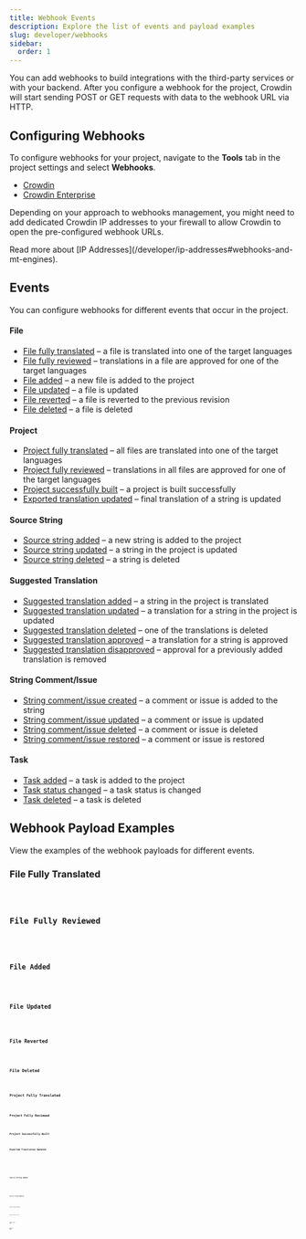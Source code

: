 ```yaml
---
title: Webhook Events
description: Explore the list of events and payload examples
slug: developer/webhooks
sidebar:
  order: 1
---
```




You can add webhooks to build integrations with the third-party services or with your backend. After you configure a webhook for the project, Crowdin will start sending POST or GET requests with data to the webhook URL via HTTP.

## Configuring Webhooks

To configure webhooks for your project, navigate to the **Tools** tab in the project settings and select **Webhooks**.

- [Crowdin](/webhooks/)
- [Crowdin Enterprise](/enterprise/webhooks/)

Depending on your approach to webhooks management, you might need to add dedicated Crowdin IP addresses to your firewall to allow Crowdin to open the pre-configured webhook URLs.

<ReadMore>
  Read more about [IP Addresses](/developer/ip-addresses#webhooks-and-mt-engines).
</ReadMore>

## Events

You can configure webhooks for different events that occur in the project.

#### File

* [File fully translated](#file-fully-translated) &ndash; a file is translated into one of the target languages
* [File fully reviewed](#file-fully-reviewed) &ndash; translations in a file are approved for one of the target languages
* [File added](#file-added) &ndash; a new file is added to the project
* [File updated](#file-updated) &ndash; a file is updated
* [File reverted](#file-reverted) &ndash; a file is reverted to the previous revision
* [File deleted](#file-deleted) &ndash; a file is deleted

#### Project

* [Project fully translated](#project-fully-translated) &ndash; all files are translated into one of the target languages
* [Project fully reviewed](#project-fully-reviewed) &ndash; translations in all files are approved for one of the target languages
* [Project successfully built](#project-successfully-built) &ndash; a project is built successfully
* [Exported translation updated](#exported-translation-updated) &ndash; final translation of a string is updated

#### Source String

* [Source string added](#source-string-added) &ndash; a new string is added to the project
* [Source string updated](#source-string-updated) &ndash; a string in the project is updated
* [Source string deleted](#source-string-deleted) &ndash; a string is deleted

#### Suggested Translation

* [Suggested translation added](#suggested-translation-added) &ndash; a string in the project is translated
* [Suggested translation updated](#suggested-translation-updated) &ndash; a translation for a string in the project is updated
* [Suggested translation deleted](#suggested-translation-deleted) &ndash; one of the translations is deleted
* [Suggested translation approved](#suggested-translation-approved) &ndash; a translation for a string is approved
* [Suggested translation disapproved](#suggested-translation-disapproved) &ndash; approval for a previously added translation is removed

#### String Comment/Issue

* [String comment/issue created](#string-commentissue-created) &ndash; a comment or issue is added to the string
* [String comment/issue updated](#string-commentissue-updated) &ndash; a comment or issue is updated
* [String comment/issue deleted](#string-commentissue-deleted) &ndash; a comment or issue is deleted
* [String comment/issue restored](#string-commentissue-restored) &ndash; a comment or issue is restored

#### Task

* [Task added](#task-added) &ndash; a task is added to the project
* [Task status changed](#task-status-changed) &ndash; a task status is changed
* [Task deleted](#task-deleted) &ndash; a task is deleted

## Webhook Payload Examples

View the examples of the webhook payloads for different events.

### File Fully Translated

<Code code={fileTranslated} lang="json" wrap />

### File Fully Reviewed

<Code code={fileApproved} lang="json" wrap />

### File Added

<Code code={fileAdded} lang="json" wrap />

### File Updated

<Code code={fileUpdated} lang="json" wrap />

### File Reverted

<Code code={fileReverted} lang="json" wrap />

### File Deleted

<Code code={fileDeleted} lang="json" wrap />

### Project Fully Translated

<Code code={projectTranslated} lang="json" wrap />

### Project Fully Reviewed

<Code code={projectApproved} lang="json" wrap />

### Project Successfully Built

<Code code={projectBuilt} lang="json" wrap />

### Exported Translation Updated

<Tabs syncKey="projectType">
  <TabItem label="File-based project">
    <Code code={translationUpdated} lang="json" wrap />
  </TabItem>
  <TabItem label="String-based project">
    <Code code={translationUpdatedSb} lang="json" wrap />
  </TabItem>
</Tabs>

### Source String Added

<Tabs syncKey="projectType">
  <TabItem label="File-based project">
    <Code code={stringAdded} lang="json" wrap />
  </TabItem>
  <TabItem label="String-based project">
    <Code code={stringAddedSb} lang="json" wrap />
  </TabItem>
</Tabs>

### Source String Updated

<Tabs syncKey="projectType">
  <TabItem label="File-based project">
    <Code code={stringUpdated} lang="json" wrap />
  </TabItem>
  <TabItem label="String-based project">
    <Code code={stringUpdatedSb} lang="json" wrap />
  </TabItem>
</Tabs>

### Source String Deleted

<Tabs syncKey="projectType">
  <TabItem label="File-based project">
    <Code code={stringDeleted} lang="json" wrap />
  </TabItem>
  <TabItem label="String-based project">
    <Code code={stringDeletedSb} lang="json" wrap />
  </TabItem>
</Tabs>

### Suggested Translation Added

<Tabs syncKey="projectType">
  <TabItem label="File-based project">
    <Code code={suggestionAdded} lang="json" wrap />
  </TabItem>
  <TabItem label="String-based project">
    <Code code={suggestionAddedSb} lang="json" wrap />
  </TabItem>
</Tabs>

### Suggested Translation Updated

<Tabs syncKey="projectType">
  <TabItem label="File-based project">
    <Code code={suggestionUpdated} lang="json" wrap />
  </TabItem>
  <TabItem label="String-based project">
    <Code code={suggestionUpdatedSb} lang="json" wrap />
  </TabItem>
</Tabs>

### Suggested Translation Deleted

<Tabs syncKey="projectType">
  <TabItem label="File-based project">
    <Code code={suggestionDeleted} lang="json" wrap />
  </TabItem>
  <TabItem label="String-based project">
    <Code code={suggestionDeletedSb} lang="json" wrap />
  </TabItem>
</Tabs>

### Suggested Translation Approved

<Tabs syncKey="projectType">
  <TabItem label="File-based project">
    <Code code={suggestionApproved} lang="json" wrap />
  </TabItem>
  <TabItem label="String-based project">
    <Code code={suggestionApprovedSb} lang="json" wrap />
  </TabItem>
</Tabs>

### Suggested Translation Disapproved

<Tabs syncKey="projectType">
  <TabItem label="File-based project">
    <Code code={suggestionDisapproved} lang="json" wrap />
  </TabItem>
  <TabItem label="String-based project">
    <Code code={suggestionDisapprovedSb} lang="json" wrap />
  </TabItem>
</Tabs>

### String Comment/Issue Created

<Tabs syncKey="projectType">
  <TabItem label="File-based project">
    <Code code={stringCommentCreated} lang="json" wrap />
  </TabItem>
  <TabItem label="String-based project">
    <Code code={stringCommentCreatedSb} lang="json" wrap />
  </TabItem>
</Tabs>

### String Comment/Issue Updated

<Tabs syncKey="projectType">
  <TabItem label="File-based project">
    <Code code={stringCommentUpdated} lang="json" wrap />
  </TabItem>
  <TabItem label="String-based project">
    <Code code={stringCommentUpdatedSb} lang="json" wrap />
  </TabItem>
</Tabs>

### String Comment/Issue Deleted

<Tabs syncKey="projectType">
  <TabItem label="File-based project">
    <Code code={stringCommentDeleted} lang="json" wrap />
  </TabItem>
  <TabItem label="String-based project">
    <Code code={stringCommentDeletedSb} lang="json" wrap />
  </TabItem>
</Tabs>

### String Comment/Issue Restored

<Tabs syncKey="projectType">
  <TabItem label="File-based project">
    <Code code={stringCommentRestored} lang="json" wrap />
  </TabItem>
  <TabItem label="String-based project">
    <Code code={stringCommentRestoredSb} lang="json" wrap />
  </TabItem>
</Tabs>

### Task Added

<Tabs syncKey="projectType">
  <TabItem label="File-based project">
    <Code code={taskAdded} lang="json" wrap />
  </TabItem>
  <TabItem label="String-based project">
    <Code code={taskAddedSb} lang="json" wrap />
  </TabItem>
</Tabs>

### Task Status Changed

<Tabs syncKey="projectType">
  <TabItem label="File-based project">
    <Code code={taskStatusChanged} lang="json" wrap />
  </TabItem>
  <TabItem label="String-based project">
    <Code code={taskStatusChangedSb} lang="json" wrap />
  </TabItem>
</Tabs>

### Task Deleted

<Tabs syncKey="projectType">
  <TabItem label="File-based project">
    <Code code={taskDeleted} lang="json" wrap />
  </TabItem>
  <TabItem label="String-based project">
    <Code code={taskDeletedSb} lang="json" wrap />
  </TabItem>
</Tabs>

## Crowdin and Crowdin Enterprise Events Payloads

The payload structure for Crowdin and Crowdin Enterprise events is basically the same. The only difference is in the `project` object. For Crowdin Enterprise events, the `project` object contains additional fields.

```diff del={"Crowdin:":18-20} ins={"Crowdin Enterprise:":22-24} lang="json"
{
  "project": {
    "id": "777",
    "userId": "1",
    "sourceLanguageId": "en",
    "targetLanguageIds": [
      "uk",
      "pl"
    ],
    "identifier": "umbrella",
    "name": "Project Name",
    "createdAt": "2022-04-20T11:05:24+00:00",
    "updatedAt": "2022-04-21T11:07:29+00:00",
    "lastActivity": "2022-04-21T11:07:29+00:00",
    "description": "Project Description",
    "url": "https://crowdin.com/project/umbrella",
    "cname": null,

-    "languageAccessPolicy": "moderate",
-    "visibility": "private",
-    "publicDownloads": true,

+    "logo": ""data:image/png;base64,iVBORw0KGgoAAAANSU....",
+    "isExternal": false,
+    "externalType": null,
+    "hasCrowdsourcing": true
  }
}
```
